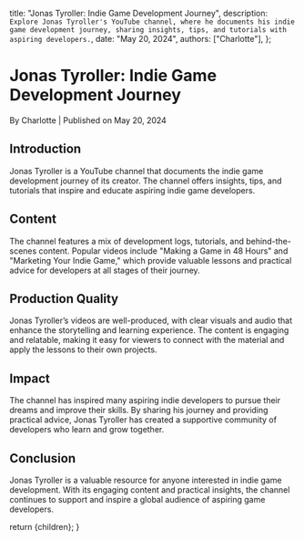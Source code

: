 
  title: "Jonas Tyroller: Indie Game Development Journey",
  description: `Explore Jonas Tyroller's YouTube channel, where he documents his indie game development journey, sharing insights, tips, and tutorials with aspiring developers.`,
  date: "May 20, 2024",
  authors: ["Charlotte"],
};

<h1>Jonas Tyroller: Indie Game Development Journey</h1>
<div className="text-sm text-gray-500 dark:text-gray-400">
  By Charlotte | Published on May 20, 2024
</div>

<section id="introduction">
  <h2>Introduction</h2>
  <span>
    Jonas Tyroller is a YouTube channel that documents the indie game
    development journey of its creator. The channel offers insights, tips, and
    tutorials that inspire and educate aspiring indie game developers.
  </span>
</section>

<section id="content">
  <h2>Content</h2>
  <span>
    The channel features a mix of development logs, tutorials, and
    behind-the-scenes content. Popular videos include "Making a Game in 48
    Hours" and "Marketing Your Indie Game," which provide valuable lessons and
    practical advice for developers at all stages of their journey.
  </span>
</section>

<section id="production-quality">
  <h2>Production Quality</h2>
  <span>
    Jonas Tyroller’s videos are well-produced, with clear visuals and audio that
    enhance the storytelling and learning experience. The content is engaging
    and relatable, making it easy for viewers to connect with the material and
    apply the lessons to their own projects.
  </span>
</section>

<section id="impact">
  <h2>Impact</h2>
  <span>
    The channel has inspired many aspiring indie developers to pursue their
    dreams and improve their skills. By sharing his journey and providing
    practical advice, Jonas Tyroller has created a supportive community of
    developers who learn and grow together.
  </span>
</section>

<section id="conclusion">
  <h2>Conclusion</h2>
  <span>
    Jonas Tyroller is a valuable resource for anyone interested in indie game
    development. With its engaging content and practical insights, the channel
    continues to support and inspire a global audience of aspiring game
    developers.
  </span>
</section>

  return <MdxLayout>{children}</MdxLayout>;
}
